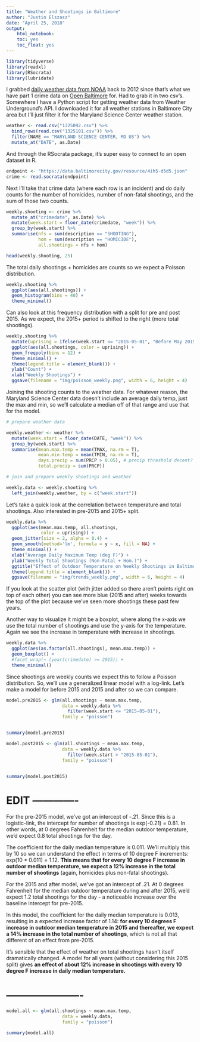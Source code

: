 ```yaml
---
title: "Weather and Shootings in Baltimore"
author: "Justin Elszasz"
date: "April 25, 2018"
output:
    html_notebook:
    toc: yes
    toc_float: yes
---
```


```r
library(tidyverse)
library(readxl)
library(RSocrata)
library(lubridate)
```
I grabbed [daily weather data from NOAA](https://www.ncdc.noaa.gov/cdo-web/datasets) back to 2012 since that's what we have part 1 crime data on [Open Baltimore](https://data.baltimorecity.gov/Public-Safety/BPD-Part-1-Victim-Based-Crime-Data/wsfq-mvij) for. Had to grab it in two csv's. Somewhere I have a Python script for getting weather data from Weather Underground's API. I downloaded it for all weather stations in Baltimore City area but I'll just filter it for the Maryland Science Center weather station.

```r
weather <- read.csv("1325092.csv") %>%
  bind_rows(read.csv("1325101.csv")) %>%
  filter(NAME == "MARYLAND SCIENCE CENTER, MD US") %>%
  mutate_at("DATE", as.Date)
```

And through the RSocrata package, it's super easy to connect to an open dataset in R.

```r
endpoint <- "https://data.baltimorecity.gov/resource/4ih5-d5d5.json"
crime <- read.socrata(endpoint)
```

Next I'll take that crime data (where each row is an incident) and do daily counts for the number of homicides, number of non-fatal shootings, and the sum of those two counts.

```r
weekly.shooting <- crime %>% 
  mutate_at("crimedate", as.Date) %>%
  mutate(week.start = floor_date(crimedate, "week")) %>%
  group_by(week.start) %>%
  summarise(nfs = sum(description == "SHOOTING"),
            hom = sum(description == "HOMICIDE"),
            all.shootings = nfs + hom)

head(weekly.shooting, 25)
```

The total daily shootings + homicides are counts so we expect a Poisson distribution.

```r
weekly.shooting %>%
  ggplot(aes(all.shootings)) +
  geom_histogram(bins = 40) +
  theme_minimal()
```

Can also look at this frequency distribution with a split for pre and post 2015. As we expect, the 2015+ period is shifted to the right (more total shootings).

```r
weekly.shooting %>%
  mutate(uprising = ifelse(week.start <= "2015-05-01", "Before May 2015", "May 2015 +")) %>%
  ggplot(aes(all.shootings, color = uprising)) +
  geom_freqpoly(bins = 12) +
  theme_minimal() +
  theme(legend.title = element_blank()) +
  ylab("Count") +
  xlab("Weekly Shootings") +
  ggsave(filename = "img/poisson_weekly.png", width = 6, height = 4)
```

Joining the shooting counts to the weather data. For whatever reason, the Maryland Science Center data doesn't include an average daily temp, just the max and min, so we'll calculate a median off of that range and use that for the model.

```r
# prepare weather data

weekly.weather <- weather %>%
  mutate(week.start = floor_date(DATE, "week")) %>%
  group_by(week.start) %>%
  summarise(mean.max.temp = mean(TMAX, na.rm = T),
            mean.min.temp = mean(TMIN, na.rm = T),
            days.precip = sum(PRCP > 0.05), # precip threshold decent?
            total.precip = sum(PRCP)) 

```

```r
# join and prepare weekly shootings and weather

weekly.data <- weekly.shooting %>%
  left_join(weekly.weather, by = c("week.start"))

```

Let's take a quick look at the correlation between temperature and total shootings. Also interested in pre-2015 and 2015+ split.

```r
weekly.data %>%
  ggplot(aes(mean.max.temp, all.shootings, 
             color = uprising)) +
  geom_jitter(size = 2, alpha = 0.4) +
  geom_smooth(method='lm', formula = y ~ x, fill = NA) +
  theme_minimal() +
  xlab("Average Daily Maximum Temp (deg F)") +
  ylab("Weekly Total Shootings (Non-Fatal + Hom.)") +
  ggtitle("Effect of Outdoor Temperature on Weekly Shootings in Baltimore") +
  theme(legend.title = element_blank()) +
  ggsave(filename = "img/trends_weekly.png", width = 6, height = 4)
```

If you look at the scatter plot (with jitter added so there aren't points right on top of each other) you can see more blue (2015 and after) weeks towards the top of the plot because we've seen more shootings these past few years.

Another way to visualize it might be a boxplot, where along the x-axis we use the total number of shootings and use the y-axis for the temperature. Again we see the increase in temperature with increase in shootings.

```r
weekly.data %>%
  ggplot(aes(as.factor(all.shootings), mean.max.temp)) + 
  geom_boxplot() + 
  #facet_wrap(~ (year(crimedate) >= 2015)) +
  theme_minimal()
```

Since shootings are weekly counts we expect this to follow a Poisson distribution. So, we'll use a generalized linear model with a log-link. Let's make a model for before 2015 and 2015 and after so we can compare.

```r
model.pre2015 <- glm(all.shootings ~ mean.max.temp, 
                     data = weekly.data %>%
                       filter(week.start <= "2015-05-01"), 
                     family = "poisson")


summary(model.pre2015)
```

```r
model.post2015 <- glm(all.shootings ~ mean.max.temp, 
                     data = weekly.data %>%
                       filter(week.start > "2015-05-01"), 
                     family = "poisson")


summary(model.post2015)
```

# EDIT -------------

For the pre-2015 model, we've got an intercept of -.21. Since this is a logistic-link, the intercept for number of shootings is exp(-0.21) = 0.81. In other words, at 0 degrees Fahrenheit for the median outdoor temperature, we'd expect 0.8 total shootings for the day.

The coefficient for the daily median temperature is 0.011. We'll multiply this by 10 so we can understand the effect in terms of 10 degree F increments: exp(10 * 0.011) = 1.12. __This means that for every 10 degree F increase in outdoor median temperature, we expect a 12% increase in the total number of shootings__ (again, homicides plus non-fatal shootings).  

For the 2015 and after model, we've got an intercept of .21. At 0 degrees Fahrenheit for the median outdoor temperature during and after 2015, we'd expect 1.2 total shootings for the day - a noticeable increase over the baseline intercept for pre-2015.

In this model, the coefficient for the daily median temperature is 0.013, resulting in a expected increase factor of 1.14: __for every 10 degrees F increase in outdoor median temperature in 2015 and thereafter, we expect a 14% increase in the total number of shootings__, which is not all that different of an effect from pre-2015.

It's sensible that the effect of weather on total shootings hasn't itself dramatically changed. A model for all years (without considering this 2015 split) gives __an effect of about 12% increase in shootings with every 10 degree F increase in daily median temperature.__

# ----------------------

```r
model.all <- glm(all.shootings ~ mean.max.temp, 
                     data = weekly.data, 
                     family = "poisson")

summary(model.all)
```